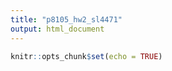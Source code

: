 ```yaml
---
title: "p8105_hw2_sl4471"
output: html_document
---
```


```r
knitr::opts_chunk$set(echo = TRUE)
```

